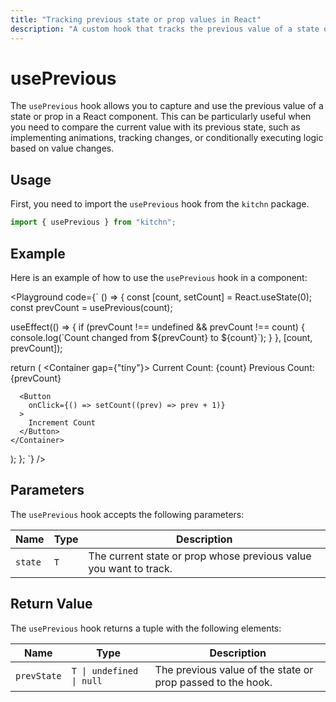 ```yaml
---
title: "Tracking previous state or prop values in React"
description: "A custom hook that tracks the previous value of a state or prop."
---
```



# usePrevious

The `usePrevious` hook allows you to capture and use the previous value of a state or prop in a React component. This can be particularly useful when you need to compare the current value with its previous state, such as implementing animations, tracking changes, or conditionally executing logic based on value changes.

## Usage

First, you need to import the `usePrevious` hook from the `kitchn` package.

```jsx
import { usePrevious } from "kitchn";
```

## Example

Here is an example of how to use the `usePrevious` hook in a component:

<Playground
code={`
() => {
  const [count, setCount] = React.useState(0);
  const prevCount = usePrevious(count);

  useEffect(() => {
    if (prevCount !== undefined && prevCount !== count) {
      console.log(\`Count changed from $\{prevCount} to $\{count}\`);
    }
  }, [count, prevCount]);

  return (
    <Container gap={"tiny"}>
      <Text>Current Count: {count}</Text>
      <Text>Previous Count: {prevCount}</Text>

      <Button
        onClick={() => setCount((prev) => prev + 1)}
      >
        Increment Count
      </Button>
    </Container>
  );
};
`}
/>

## Parameters

The `usePrevious` hook accepts the following parameters:

| Name    | Type | Description
|---------|------|---------------------------------------------------
| `state` | `T`  | The current state or prop whose previous value you want to track.

## Return Value

The `usePrevious` hook returns a tuple with the following elements:

| Name        | Type                         | Description
|-------------|------------------------------|-----------------------------------------------------------
| `prevState` | `T \| undefined \| null` | The previous value of the state or prop passed to the hook.